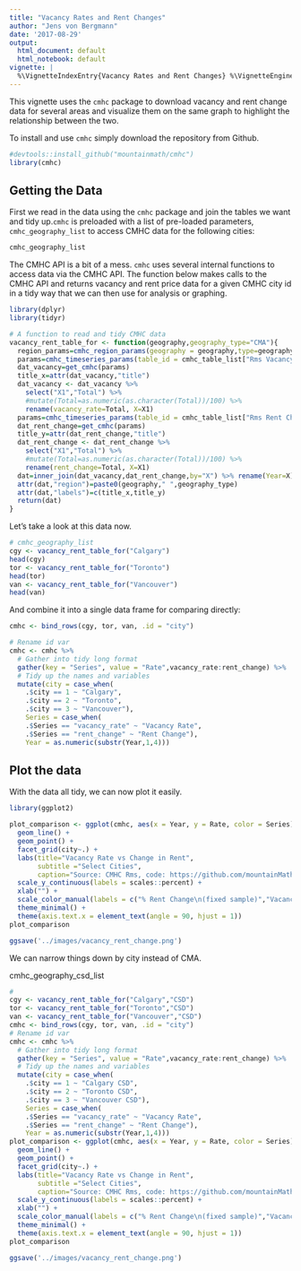```yaml
---
title: "Vacancy Rates and Rent Changes"
author: "Jens von Bergmann"
date: '2017-08-29'
output:
  html_document: default
  html_notebook: default
vignette: |
  %\VignetteIndexEntry{Vacancy Rates and Rent Changes} %\VignetteEngine{knitr::rmarkdown} %\VignetteEncoding{UTF-8}
---
```


This vignette uses the `cmhc` package to download vacancy and rent change data for several areas and visualize them on the same graph to highlight the relationship between the two.

To install and use `cmhc` simply download the repository from Github. 
```r
#devtools::install_github("mountainmath/cmhc")
library(cmhc)
```


## Getting the Data

First we read in the data using the `cmhc` package and join the tables we want and tidy up.`cmhc` is preloaded with a list of pre-loaded parameters, `cmhc_geography_list` to access CMHC data for the following cities:
```r
cmhc_geography_list
```

The CMHC API is a bit of a mess. `cmhc` uses several internal functions to access data via the CMHC API. The function below makes calls to the CMHC API and returns vacancy and rent price data for a given CMHC city id in a tidy way that we can then use for analysis or graphing. 

```r
library(dplyr)
library(tidyr)

# A function to read and tidy CMHC data
vacancy_rent_table_for <- function(geography,geography_type="CMA"){
  region_params=cmhc_region_params(geography = geography,type=geography_type)
  params=cmhc_timeseries_params(table_id = cmhc_table_list["Rms Vacancy Rate Time Seris"],region=region_params)
  dat_vacancy=get_cmhc(params)
  title_x=attr(dat_vacancy,"title")
  dat_vacancy <- dat_vacancy %>% 
    select("X1","Total") %>%
    #mutate(Total=as.numeric(as.character(Total))/100) %>%
    rename(vacancy_rate=Total, X=X1)
  params=cmhc_timeseries_params(table_id = cmhc_table_list["Rms Rent Change Time Seris"],region=region_params)
  dat_rent_change=get_cmhc(params)
  title_y=attr(dat_rent_change,"title")
  dat_rent_change <- dat_rent_change %>%
    select("X1","Total") %>%
    #mutate(Total=as.numeric(as.character(Total))/100) %>%
    rename(rent_change=Total, X=X1)
  dat=inner_join(dat_vacancy,dat_rent_change,by="X") %>% rename(Year=X)
  attr(dat,"region")=paste0(geography," ",geography_type)
  attr(dat,"labels")=c(title_x,title_y)
  return(dat)
}
```

Let's take a look at this data now.

```r
# cmhc_geography_list
cgy <- vacancy_rent_table_for("Calgary")
head(cgy)
tor <- vacancy_rent_table_for("Toronto")
head(tor)
van <- vacancy_rent_table_for("Vancouver")
head(van)
```

And combine it into a single data frame for comparing directly:

```r
cmhc <- bind_rows(cgy, tor, van, .id = "city")

# Rename id var
cmhc <- cmhc %>% 
  # Gather into tidy long format
  gather(key = "Series", value = "Rate",vacancy_rate:rent_change) %>%
  # Tidy up the names and variables
  mutate(city = case_when(
    .$city == 1 ~ "Calgary",
    .$city == 2 ~ "Toronto",
    .$city == 3 ~ "Vancouver"),
    Series = case_when(
    .$Series == "vacancy_rate" ~ "Vacancy Rate",
    .$Series == "rent_change" ~ "Rent Change"),
    Year = as.numeric(substr(Year,1,4)))
```

## Plot the data

With the data all tidy, we can now plot it easily. 

```r
library(ggplot2)

plot_comparison <- ggplot(cmhc, aes(x = Year, y = Rate, color = Series)) +
  geom_line() + 
  geom_point() +
  facet_grid(city~.) + 
  labs(title="Vacancy Rate vs Change in Rent", 
       subtitle ="Select Cities",
       caption="Source: CMHC Rms, code: https://github.com/mountainMath/cmhc") +
  scale_y_continuous(labels = scales::percent) +
  xlab("") +
  scale_color_manual(labels = c("% Rent Change\n(fixed sample)","Vacancy Rate"), values = c("darkgreen", "steelblue"), name = "") +
  theme_minimal() +
  theme(axis.text.x = element_text(angle = 90, hjust = 1))
plot_comparison

ggsave('../images/vacancy_rent_change.png')

```



We can narrow things down by city instead of CMA.

cmhc_geography_csd_list


```r
# 
cgy <- vacancy_rent_table_for("Calgary","CSD")
tor <- vacancy_rent_table_for("Toronto","CSD")
van <- vacancy_rent_table_for("Vancouver","CSD")
cmhc <- bind_rows(cgy, tor, van, .id = "city")
# Rename id var
cmhc <- cmhc %>% 
  # Gather into tidy long format
  gather(key = "Series", value = "Rate",vacancy_rate:rent_change) %>%
  # Tidy up the names and variables
  mutate(city = case_when(
    .$city == 1 ~ "Calgary CSD",
    .$city == 2 ~ "Toronto CSD",
    .$city == 3 ~ "Vancouver CSD"),
    Series = case_when(
    .$Series == "vacancy_rate" ~ "Vacancy Rate",
    .$Series == "rent_change" ~ "Rent Change"),
    Year = as.numeric(substr(Year,1,4)))
plot_comparison <- ggplot(cmhc, aes(x = Year, y = Rate, color = Series)) +
  geom_line() + 
  geom_point() +
  facet_grid(city~.) + 
  labs(title="Vacancy Rate vs Change in Rent", 
       subtitle ="Select Cities",
       caption="Source: CMHC Rms, code: https://github.com/mountainMath/cmhc") +
  scale_y_continuous(labels = scales::percent) +
  xlab("") +
  scale_color_manual(labels = c("% Rent Change\n(fixed sample)","Vacancy Rate"), values = c("darkgreen", "steelblue"), name = "") +
  theme_minimal() +
  theme(axis.text.x = element_text(angle = 90, hjust = 1))
plot_comparison

ggsave('../images/vacancy_rent_change.png')

```
